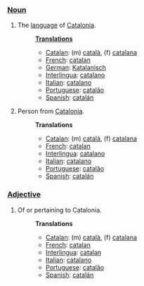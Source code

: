 ===[[Noun]]===
# The [[language]] of [[w:Catalonia|Catalonia]].
#:'''[[Translation]]s'''
#:*[[Catalan]]: (m) [[català]], (f) [[catalana]]
#:*[[French]]: [[catalan]]
#:*[[German]]: [[Katalanisch]]
#:*[[Interlingua]]: [[catalano]]
#:*[[Italian]]: [[catalano]]
#:*[[Portuguese]]: [[catalão]]
#:*[[Spanish]]: [[catalán]]
# Person from [[Catalonia]].
#:'''Translations'''
#:*[[Catalan]]: (m) [[català]], (f) [[catalana]]
#:*[[French]]: [[catalan]]
#:*[[Interlingua]]: [[catalano]]
#:*[[Italian]]: [[catalano]]
#:*[[Portuguese]]: [[catalão]]
#:*[[Spanish]]: [[catalán]]
===[[Adjective]]===
# Of or pertaining to Catalonia.
#:'''Translations'''
#:*[[Catalan]]: (m) [[català]], (f) [[catalana]]
#:*[[French]]: [[catalan]]
#:*[[Interlingua]]: [[catalan]]
#:*[[Italian]]: [[catalano]]
#:*[[Portuguese]]: [[catalão]]
#:*[[Spanish]]: [[catalán]]